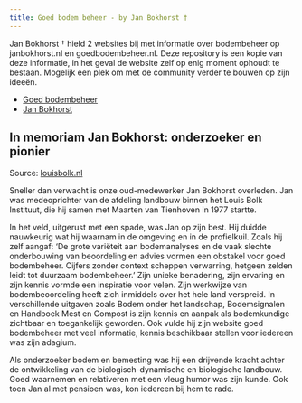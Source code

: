 ```yaml
---
title: Goed bodem beheer - by Jan Bokhorst †
---
```



Jan Bokhorst † hield 2 websites bij met informatie over bodembeheer op janbokhorst.nl en goedbodembeheer.nl.
Deze repository is een kopie van deze informatie, in het geval de website zelf op enig moment ophoudt te bestaan.
Mogelijk een plek om met de community verder te bouwen op zijn ideeën.

- [Goed bodembeheer](goedbodembeheer)
- [Jan Bokhorst](janbokhorst)

## In memoriam Jan Bokhorst: onderzoeker en pionier
Source: [louisbolk.nl](https://www.louisbolk.nl/actueel/memoriam-jan-bokhorst-onderzoeker-en-pionier)

Sneller dan verwacht is onze oud-medewerker Jan Bokhorst overleden. Jan was medeoprichter van de afdeling landbouw binnen het Louis Bolk Instituut, die hij samen met Maarten van Tienhoven in 1977 startte.

In het veld, uitgerust met een spade, was Jan op zijn best. Hij duidde nauwkeurig wat hij waarnam in de omgeving en in de profielkuil. Zoals hij zelf aangaf: ‘De grote variëteit aan bodemanalyses en de vaak slechte onderbouwing van beoordeling en advies vormen een obstakel voor goed bodembeheer. Cijfers zonder context scheppen verwarring, hetgeen zelden leidt tot duurzaam bodembeheer.’ Zijn unieke benadering, zijn ervaring en zijn kennis vormde een inspiratie voor velen. Zijn werkwijze van bodembeoordeling heeft zich inmiddels over het hele land verspreid. In verschillende uitgaven zoals Bodem onder het landschap, Bodemsignalen en Handboek Mest en Compost is zijn kennis en aanpak als bodemkundige zichtbaar en toegankelijk geworden. Ook vulde hij zijn website goed bodembeheer met veel informatie, kennis beschikbaar stellen voor iedereen was zijn adagium.

Als onderzoeker bodem en bemesting was hij een drijvende kracht achter de ontwikkeling van de biologisch-dynamische en biologische landbouw. Goed waarnemen en relativeren met een vleug humor was zijn kunde. Ook toen Jan al met pensioen was, kon iedereen bij hem te rade.
